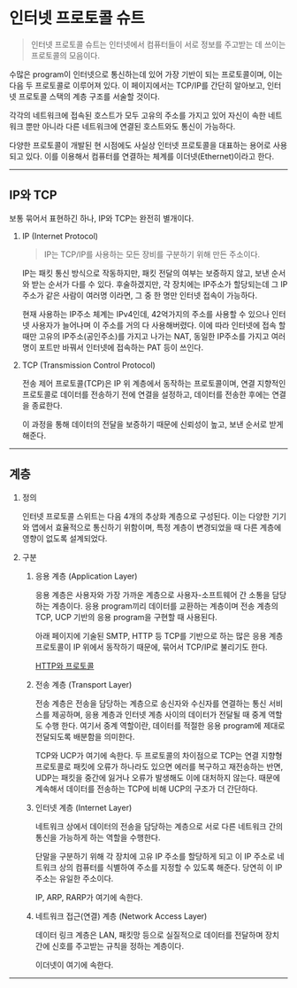 # 인터넷 프로토콜 슈트

> 인터넷 프로토콜 슈트는 인터넷에서 컴퓨터들이 서로 정보를 주고받는 데 쓰이는 프로토콜의 모음이다.

수많은 program이 인터넷으로 통신하는데 있어 가장 기반이 되는 프로토콜이며, 이는 다음 두 프로토콜로 이루어져 있다. 이 페이지에서는 TCP/IP를 간단히 알아보고, 인터넷 프로토콜 스택의 계층 구조를 서술할 것이다.

각각의 네트워크에 접속된 호스트가 모두 고유의 주소를 가지고 있어 자신이 속한 네트워크 뿐만 아니라 다른 네트워크에 연결된 호스트와도 통신이 가능하다.

다양한 프로토콜이 개발된 현 시점에도 사실상 인터넷 프로토콜을 대표하는 용어로 사용되고 있다. 이를 이용해서 컴퓨터를 연결하는 체계를 이더넷(Ethernet)이라고 한다.

---

## IP와 TCP

보통 묶어서 표현하긴 하나, IP와 TCP는 완전히 별개이다.

1. IP (Internet Protocol)

   > IP는 TCP/IP를 사용하는 모든 장비를 구분하기 위해 만든 주소이다.

   IP는 패킷 통신 방식으로 작동하지만, 패킷 전달의 여부는 보증하지 않고, 보낸 순서와 받는 순서가 다를 수 있다. 후술하겠지만, 각 장치에는 IP주소가 할당되는데 그 IP주소가 같은 사람이 여러명 이라면, 그 중 한 명만 인터넷 접속이 가능하다.

   현재 사용하는 IP주소 체계는 IPv4인데, 42억가지의 주소를 사용할 수 있으나 인터넷 사용자가 늘어나며 이 주소를 거의 다 사용해버렸다. 이에 따라 인터넷에 접속 할 때만 고유의 IP주소(공인주소)를 가지고 나가는 NAT, 동일한 IP주소를 가지고 여러명이 포트만 바꿔서 인터넷에 접속하는 PAT 등이 쓰인다.

2. TCP (Transmission Control Protocol)

   전송 제어 프로토콜(TCP)은 IP 위 계층에서 동작하는 프로토콜이며, 연결 지향적인 프로토콜로 데이터를 전송하기 전에 연결을 설정하고, 데이터를 전송한 후에는 연결을 종료한다.

   이 과정을 통해 데이터의 전달을 보증하기 때문에 신뢰성이 높고, 보낸 순서로 받게 해준다.

---

## 계층

1. 정의

   인터넷 프로토콜 스위트는 다음 4개의 추상화 계층으로 구성된다. 이는 다양한 기기와 앱에서 효율적으로 통신하기 위함이며, 특정 계층이 변경되었을 때 다른 계층에 영향이 없도록 설계되었다.

2. 구분

   1. 응용 계층 (Application Layer)

      응용 계층은 사용자와 가장 가까운 계층으로 사용자-소프트웨어 간 소통을 담당하는 계층이다. 응용 program끼리 데이터를 교환하는 계층이며 전송 계층의 TCP, UCP 기반의 응용 program을 구현할 때 사용된다.

      아래 페이지에 기술된 SMTP, HTTP 등 TCP를 기반으로 하는 많은 응용 계층 프로토콜이 IP 위에서 동작하기 때문에, 묶어서 TCP/IP로 불리기도 한다.

      [HTTP와 프로토콜](https://github.com/976520/TIL/blob/main/network/HTTP%EC%99%80%20%ED%94%84%EB%A1%9C%ED%86%A0%EC%BD%9C.md)

   2. 전송 계층 (Transport Layer)

      전송 계층은 전송을 담당하는 계층으로 송신자와 수신자를 연결하는 통신 서비스를 제공하며, 응용 계층과 인터넷 계층 사이의 데이터가 전달될 때 중계 역할도 수행 한다. 여기서 중계 역할이란, 데이터를 적절한 응용 program에 제대로 전달되도록 배분함을 의미한다.

      TCP와 UCP가 여기에 속한다. 두 프로토콜의 차이점으로 TCP는 연결 지향형 프로토콜로 패킷에 오류가 하나라도 있으면 에러를 복구하고 재전송하는 반면, UDP는 패킷을 중간에 잃거나 오류가 발생해도 이에 대처하지 않는다. 때문에 계속해서 데이터를 전송하는 TCP에 비해 UCP의 구조가 더 간단하다.

   3. 인터넷 계층 (Internet Layer)

      네트워크 상에서 데이터의 전송을 담당하는 계층으로 서로 다른 네트워크 간의 통신을 가능하게 하는 역할을 수행한다.

      단말을 구분하기 위해 각 장치에 고유 IP 주소를 할당하게 되고 이 IP 주소로 네트워크 상의 컴퓨터를 식별하여 주소를 지정할 수 있도록 해준다. 당연히 이 IP 주소는 유일한 주소이다.

      IP, ARP, RARP가 여기에 속한다.

   4. 네트워크 접근(연결) 계층 (Network Access Layer)

      데이터 링크 계층은 LAN, 패킷망 등으로 실질적으로 데이터를 전달하며 장치 간에 신호를 주고받는 규칙을 정하는 계층이다.

      이더넷이 여기에 속한다.

---

